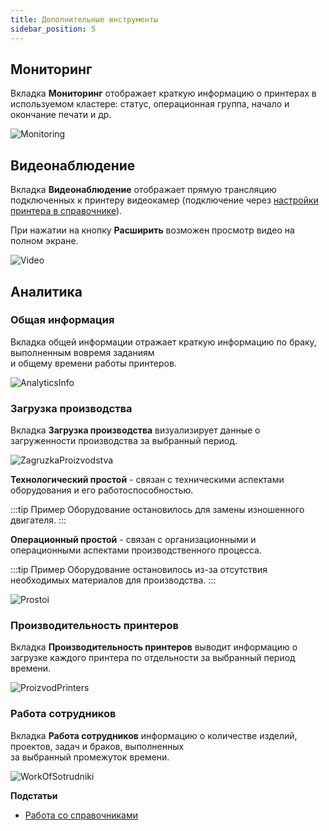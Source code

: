 ```yaml
---
title: Дополнительные инструменты
sidebar_position: 5
---
```

## Мониторинг

Вкладка **Мониторинг** отображает краткую информацию о принтерах в используемом кластере: статус, 
операционная группа, начало и окончание печати и др.

![Monitoring](./img/Monitoring.png)

## Видеонаблюдение

Вкладка **Видеонаблюдение** отображает прямую трансляцию подключенных к принтеру видеокамер 
(подключение через [настройки принтера в справочнике](https://mes-docs.onrender.com/docs/WorkingWithReferenceBooks#принтеры)).

При нажатии на кнопку **Расширить** возможен просмотр видео на полном экране.

![Video](./img/Video.png)

## Аналитика 
### Общая информация 
Вкладка общей информации отражает краткую информацию по браку, выполненным вовремя заданиям\
и общему времени работы принтеров.

![AnalyticsInfo](./img/AnalyticsInfo.png)

### Загрузка производства 
Вкладка **Загрузка производства** визуализирует данные о загруженности производства за выбранный период.

![ZagruzkaProizvodstva](./img/ZagruzkaProizvodstva.png)

**Технологический простой** - связан с техническими аспектами оборудования и его работоспособностью.

:::tip Пример
      Оборудование остановилось для замены изношенного двигателя.
:::

**Операционный простой** - связан с организационными и операционными аспектами производственного процесса.

:::tip Пример
      Оборудование остановилось из-за отсутствия необходимых материалов для производства.
:::

![Prostoi](./img/Prostoi.png)

### Производительность принтеров 
Вкладка **Производительность принтеров** выводит информацию о загрузке каждого принтера по отдельности за выбранный период времени.

![ProizvodPrinters](./img/ProizvodPrinters.png)

### Работа сотрудников 
Вкладка **Работа сотрудников** информацию о количестве изделий, проектов, задач и браков, выполненных\
за выбранный промежуток времени.

![WorkOfSotrudniki](./img/WorkOfSotrudniki.png)

**Подстатьи**
- [Работа со справочниками](https://mes-docs.onrender.com/docs/WorkingWithReferenceBooks)
